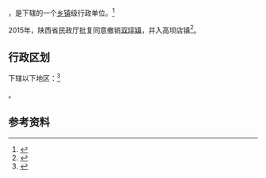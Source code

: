{{中国乡级行政区|61/10/24/101/000}}

'''{{PAGENAMEBASE}}'''，是{{PRC admin/fullname|61/10/24/101/000|3}}下辖的一个[[乡镇|乡镇]]级行政单位。<ref>{{PRC admin/ref sgc|{{PRC admin/parent|61/10/24/101/000}}}}</ref>

2015年，陕西省民政厅批复同意撤销[[双坪镇_(山阳县)|双坪镇]]，并入高坝店镇<ref>{{Cite web |url=http://shaanxi.mca.gov.cn/article/mzyw1/201507/20150700841888.shtml |title=陕西省民政厅关于陕西省乡镇行政区划调整的公告 |access-date=2017-09-14 |archive-url=https://web.archive.org/web/20170914220400/http://shaanxi.mca.gov.cn/article/mzyw1/201507/20150700841888.shtml |archive-date=2017-09-14 |dead-url=yes }}</ref>。

== 行政区划 ==

{{PAGENAMEBASE}}下辖以下地区：<ref>{{PRC admin/ref sgc|61/10/24/101/000}}</ref>

{{PRC admin/children|61/10/24/101/000}}。

== 参考资料 ==

{{reflist}}

{{行政区划小作品}}
{{PRC admin/navcat|61/10/24/101/000}}